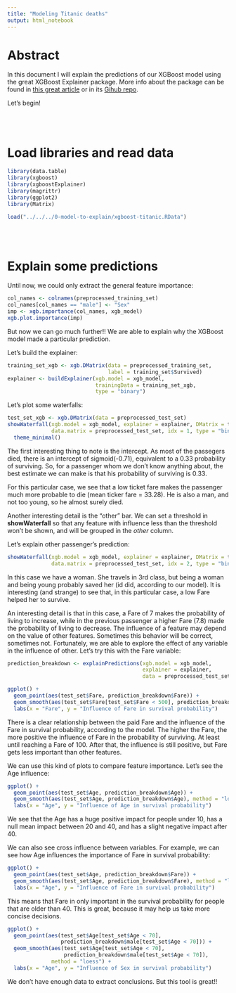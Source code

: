 ```yaml
---
title: "Modeling Titanic deaths"
output: html_notebook
---
```


# Abstract

In this document I will explain the predictions of our XGBoost model using the great XGBoost Explainer package. More info about the package can be found in [this great article](https://medium.com/applied-data-science/new-r-package-the-xgboost-explainer-51dd7d1aa211) or in its [Gihub repo](https://github.com/AppliedDataSciencePartners/xgboostExplainer/tree/master/R).

Let's begin!


<br><br>

# Load libraries and read data

```r
library(data.table)
library(xgboost)
library(xgboostExplainer)
library(magrittr)
library(ggplot2)
library(Matrix)
```

```r
load("../../../0-model-to-explain/xgboost-titanic.RData")
```

<br><br>

# Explain some predictions

Until now, we could only extract the general feature importance:

```r
col_names <- colnames(preprocessed_training_set)
col_names[col_names == "male"] <- "Sex"
imp <- xgb.importance(col_names, xgb_model)
xgb.plot.importance(imp)
```

But now we can go much further!!  We are able to explain why the XGBoost model made a particular prediction.

Let's build the explainer:

```r
training_set_xgb <- xgb.DMatrix(data = preprocessed_training_set,
                                label = training_set$Survived)
explainer <- buildExplainer(xgb.model = xgb_model, 
                            trainingData = training_set_xgb,
                            type = "binary")
```

Let's plot some waterfalls:

```r
test_set_xgb <- xgb.DMatrix(data = preprocessed_test_set)
showWaterfall(xgb.model = xgb_model, explainer = explainer, DMatrix = test_set_xgb,
              data.matrix = preprocessed_test_set, idx = 1, type = "binary", threshold = 0.1) +
  theme_minimal()
```

The first interesting thing to note is the intercept. As most of the passegers died, there is an intercept of sigmoid(-0.71), equivalent to a 0.33 probability of surviving. So, for a passenger whom we don't know anything about, the best estimate we can make is that his probability of surviving is 0.33.

For this particular case, we see that a low ticket fare makes the passenger much more probable to die (mean ticker fare = 33.28). He is also a man, and not too young, so he almost surely died.

Another interesting detail is the "other" bar. We can set a threshold in **showWaterfall** so that any feature with influence less than the threshold won't be shown, and will be grouped in the *other* column.

Let's explain other passenger's prediction:

```r
showWaterfall(xgb.model = xgb_model, explainer = explainer, DMatrix = test_set_xgb,
              data.matrix = preprocessed_test_set, idx = 2, type = "binary", threshold = 0.1)
```

In this case we have a woman. She travels in 3rd class, but being a woman and being young probably saved her (id did, according to our model). It is interesting (and strange) to see that, in this particular case, a low Fare helped her to survive.

An interesting detail is that in this case, a Fare of 7 makes the probability of living to increase, while in the previous passenger a higher Fare (7.8) made the probability of living to decrease. The influence of a feature may depend on the value of other features. Sometimes this behavior will be correct, sometimes not. Fortunately, we are able to explore the effect of any variable in the influence of other. Let's try this with the Fare variable:

```r
prediction_breakdown <- explainPredictions(xgb.model = xgb_model,
                                           explainer = explainer,
                                           data = preprocessed_test_set)
```

```r
ggplot() +
  geom_point(aes(test_set$Fare, prediction_breakdown$Fare)) +
  geom_smooth(aes(test_set$Fare[test_set$Fare < 500], prediction_breakdown$Fare[test_set$Fare < 500])) +
  labs(x = "Fare", y = "Influence of Fare in survival probability")
```

There is a clear relationship between the paid Fare and the influence of the Fare in survival probability, according to the model. The higher the Fare, the more positive the influence of Fare in the probability of surviving. At least until reaching a Fare of 100. After that, the influence is still positive, but Fare gets less important than other features.

We can use this kind of plots to compare feature importance. Let's see the Age influence:

```r
ggplot() +
  geom_point(aes(test_set$Age, prediction_breakdown$Age)) +
  geom_smooth(aes(test_set$Age, prediction_breakdown$Age), method = "loess") +
  labs(x = "Age", y = "Influence of Age in survival probability")
```

We see that the Age has a huge positive impact for people under 10, has a null mean impact between 20 and 40, and has a slight negative impact after 40.

We can also see cross influence between variables. For example, we can see how Age influences the importance of Fare in survival probability:

```r
ggplot() +
  geom_point(aes(test_set$Age, prediction_breakdown$Fare)) +
  geom_smooth(aes(test_set$Age, prediction_breakdown$Fare), method = "loess") +
  labs(x = "Age", y = "Influence of Fare in survival probability")
```

This means that Fare in only important in the survival probability for people that are older than 40. This is great, because it may help us take more concise decisions.

```r
ggplot() +
  geom_point(aes(test_set$Age[test_set$Age < 70], 
                 prediction_breakdown$male[test_set$Age < 70])) +
  geom_smooth(aes(test_set$Age[test_set$Age < 70], 
                  prediction_breakdown$male[test_set$Age < 70]),
              method = "loess") +
  labs(x = "Age", y = "Influence of Sex in survival probability")
```

We don't have enough data to extract conclusions. But this tool is great!!

